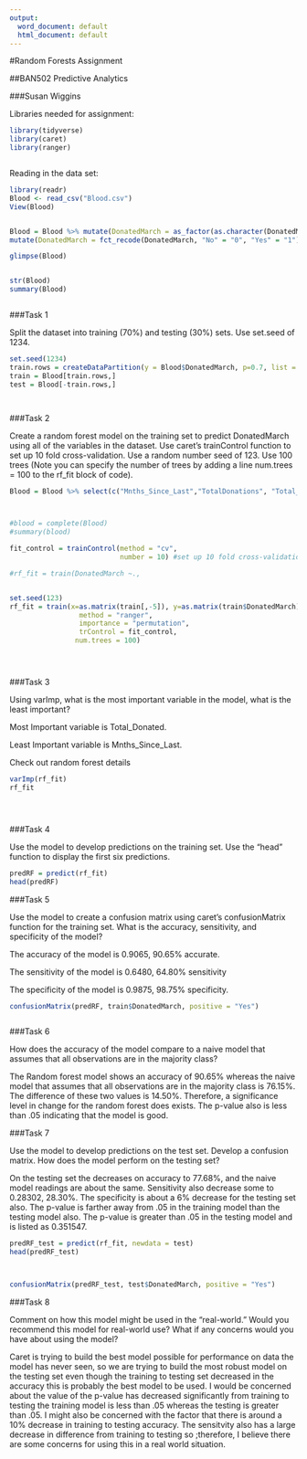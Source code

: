 ---
output:
  word_document: default
  html_document: default
---
#Random Forests Assignment

##BAN502 Predictive Analytics

###Susan Wiggins

Libraries needed for assignment:


```{r}

library(tidyverse)
library(caret)
library(ranger)



```

Reading in the data set:



```{r}

library(readr)
Blood <- read_csv("Blood.csv")
View(Blood)


Blood = Blood %>% mutate(DonatedMarch = as_factor(as.character(DonatedMarch)))%>% 
mutate(DonatedMarch = fct_recode(DonatedMarch, "No" = "0", "Yes" = "1"))

glimpse(Blood)



```

```{r}

str(Blood)
summary(Blood)



```




###Task 1

Split the dataset into training (70%) and testing (30%) sets. Use set.seed of 1234.


```{r}


set.seed(1234) 
train.rows = createDataPartition(y = Blood$DonatedMarch, p=0.7, list = FALSE) #70% in training
train = Blood[train.rows,] 
test = Blood[-train.rows,]




```

###Task 2


Create a random forest model on the training set to predict DonatedMarch using all of the variables in the dataset. Use caret's trainControl function to set up 10 fold cross-validation. Use a random number seed of 123. Use 100 trees (Note you can specify the number of trees by adding a line num.trees = 100 to the rf_fit block of code). 

```{r}


Blood = Blood %>% select(c("Mnths_Since_Last","TotalDonations", "Total_Donated","Mnths_Since_First", "DonatedMarch"))



#blood = complete(Blood) 
#summary(blood)

```




```{r}

fit_control = trainControl(method = "cv",  
                           number = 10) #set up 10 fold cross-validation

#rf_fit = train(DonatedMarch ~.,


set.seed(123)  
rf_fit = train(x=as.matrix(train[,-5]), y=as.matrix(train$DonatedMarch),
                 method = "ranger", 
                 importance = "permutation",
                 trControl = fit_control,
                num.trees = 100)





```



###Task 3

Using varImp, what is the most important variable in the model, what is the least important?

Most Important variable is Total_Donated.

Least Important variable is Mnths_Since_Last.


Check out random forest details 
```{r}

varImp(rf_fit)
rf_fit





```




###Task 4

Use the model to develop predictions on the training set. Use the "head" function to display the first six predictions. 

```{r}

predRF = predict(rf_fit)
head(predRF)

```




###Task 5

Use the model to create a confusion matrix using caret's confusionMatrix function for the training set. What is the accuracy, sensitivity, and specificity of the model?

The accuracy of the model is 0.9065, 90.65% accurate.

The sensitivity of the model is 0.6480, 64.80% sensitivity   

The specificity of the model is 0.9875, 98.75% specificity.




```{r}



confusionMatrix(predRF, train$DonatedMarch, positive = "Yes")



```





###Task 6

How does the accuracy of the model compare to a naive model that assumes that all observations are in the majority class? 

The Random forest model shows an accuracy of 90.65% whereas the naive model that assumes that all observations are in the majority class is 76.15%. The difference of these two values is 14.50%. Therefore, a significance level in change for the random forest does exists. The p-value also is less than .05 indicating that the model is good.



###Task 7

Use the model to develop predictions on the test set. Develop a confusion matrix. How does the model perform on the testing set?


On the testing set the decreases on accuracy to 77.68%, and the naive model readings are about the same. Sensitivity also decrease some to 
0.28302, 28.30%. The specificity is about a 6% decrease for the testing set also. The p-value is farther away from .05 in the training model than the testing model also. The p-value is greater than .05 in the testing model and is listed as 0.351547.


```{r}

predRF_test = predict(rf_fit, newdata = test)
head(predRF_test)




```
```{r}

confusionMatrix(predRF_test, test$DonatedMarch, positive = "Yes")


```



###Task 8


Comment on how this model might be used in the "real-world." Would you recommend this model for real-world use? What if any concerns would you have about using the model?

Caret is trying to build the best model possible for performance on data the model has never seen, so we are trying to build the most robust model on the testing set even though the training to testing set decreased in the accuracy this is probably the best model to be used. I would be concerned about the value of the p-value has decreased significantly from training to testing the training model is less than .05 whereas the testing is greater than .05.
I might also be concerned with the factor that there is around a 10% decrease in training to testing accuracy. The sensitvity also has a large decrease in difference from training to testing so ;therefore, I believe there are some concerns for using this in a real world situation.





